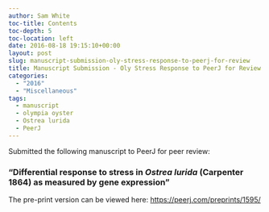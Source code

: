 ```yaml
---
author: Sam White
toc-title: Contents
toc-depth: 5
toc-location: left
date: 2016-08-18 19:15:10+00:00
layout: post
slug: manuscript-submission-oly-stress-response-to-peerj-for-review
title: Manuscript Submission - Oly Stress Response to PeerJ for Review
categories:
  - "2016"
  - "Miscellaneous"
tags:
  - manuscript
  - olympia oyster
  - Ostrea lurida
  - PeerJ
---
```


Submitted the following manuscript to PeerJ for peer review:





### "Differential response to stress in _Ostrea lurida _(Carpenter 1864) as measured by gene expression"





The pre-print version can be viewed here: [https://peerj.com/preprints/1595/](https://peerj.com/preprints/1595/)
